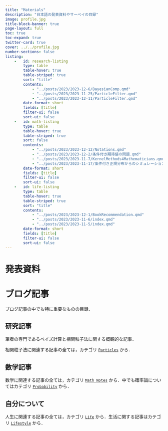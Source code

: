 ```yaml
---
title: "Materials"
description: "日本語の発表資料やサーベイの目録"
image: profile.jpg
title-block-banner: true
page-layout: full
toc: true
toc-expand: true
twitter-card: true
cover: ../../profile.jpg
number-sections: false
listing:
    -   id: research-listing
        type: table
        table-hover: true
        table-striped: true
        sort: "title"
        contents:
            - "../posts/2023/2023-12-6/BayesianComp.qmd"
            - "../posts/2023/2023-11-25/ParticleFilter.qmd"
            - "../posts/2023/2023-12-11/ParticleFilter.qmd"
        date-format: short
        fields: [title]
        filter-ui: false
        sort-ui: false
    -   id: math-listing
        type: table
        table-hover: true
        table-striped: true
        sort: false
        contents: 
            - "../posts/2023/2023-12-12/Notations.qmd"
            - "../posts/2023/2023-12-2/条件付き期待値の問題.qmd"
            - "../posts/2023/2023-11-7/KernelMethods4Mathematicians.qmd"
            - "../posts/2023/2023-11-17/条件付き正規分布からのシミュレーション法.qmd"
        date-format: short
        fields: [title]
        filter-ui: false
        sort-ui: false
    -   id: life-listing
        type: table
        table-hover: true
        table-striped: true
        sort: "title"
        contents:
            - "../posts/2023/2023-12-1/BookRecommendation.qmd"
            - "../posts/2023/2023-11-6/index.qmd"
            - "../posts/2023/2023-11-5/index.qmd"
        date-format: short
        fields: [title]
        filter-ui: false
        sort-ui: false
---
```


# 発表資料

# ブログ記事

ブログ記事の中でも特に重要なものの目録．

## 研究記事

筆者の専門であるベイズ計算と相関粒子法に関する概観的な記事．

::: {#research-listing}
:::

相関粒子法に関連する記事の全ては，カテゴリ [`Particles`](https://162348.github.io/#category=Particles) から．

## 数学記事

::: {#math-listing}
:::

数学に関連する記事の全ては，カテゴリ [`Math Notes`](https://162348.github.io/#category=Math%20Notes) から．中でも確率論についてはカテゴリ [`Probability`](https://162348.github.io/#category=Probability) から．

## 自分について

::: {#life-listing}
:::

人生に関連する記事の全ては，カテゴリ [`Life`](https://162348.github.io/#category=Life) から．生活に関する記事はカテゴリ [`Lifestyle`](https://162348.github.io/#category=Lifestyle) から．